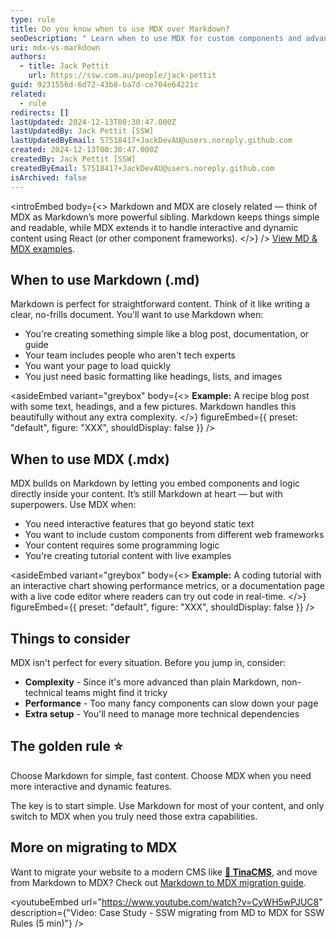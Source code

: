 ```yaml
---
type: rule
title: Do you know when to use MDX over Markdown?
seoDescription: " Learn when to use MDX for custom components and advanced functionality, regardless of the framework, versus sticking with Markdown for simplicity."
uri: mdx-vs-markdown
authors:
  - title: Jack Pettit
    url: https://ssw.com.au/people/jack-pettit
guid: 9231556d-6d72-43b8-ba7d-ce704e64221c
related:
  - rule
redirects: []
lastUpdated: 2024-12-13T00:30:47.000Z
lastUpdatedBy: Jack Pettit [SSW]
lastUpdatedByEmail: 57518417+JackDevAU@users.noreply.github.com
created: 2024-12-13T00:30:47.000Z
createdBy: Jack Pettit [SSW]
createdByEmail: 57518417+JackDevAU@users.noreply.github.com
isArchived: false
---
```

<introEmbed
  body={<>
Markdown and MDX are closely related — think of MDX as Markdown’s more powerful sibling. Markdown keeps things simple and readable, while MDX extends it to handle interactive and dynamic content using React (or other component frameworks).
  </>}
/>
[View MD & MDX examples](/rule).

## When to use Markdown (.md)

Markdown is perfect for straightforward content. Think of it like writing a clear, no-frills document. You'll want to use Markdown when:

* You're creating something simple like a blog post, documentation, or guide
* Your team includes people who aren't tech experts
* You want your page to load quickly
* You just need basic formatting like headings, lists, and images

<asideEmbed
  variant="greybox"
  body={<>
    **Example:** A recipe blog post with some text, headings, and a few pictures. Markdown handles this beautifully without any extra complexity.
  </>}
  figureEmbed={{
    preset: "default",
    figure: "XXX",
    shouldDisplay: false
  }}
/>

## When to use MDX (.mdx)

MDX builds on Markdown by letting you embed components and logic directly inside your content. It’s still Markdown at heart — but with superpowers. Use MDX when:

* You need interactive features that go beyond static text
* You want to include custom components from different web frameworks
* Your content requires some programming logic
* You're creating tutorial content with live examples

<asideEmbed
  variant="greybox"
  body={<>
    **Example:** A coding tutorial with an interactive chart showing performance metrics, or a documentation page with a live code editor where readers can try out code in real-time.
  </>}
  figureEmbed={{
    preset: "default",
    figure: "XXX",
    shouldDisplay: false
  }}
/>

## Things to consider

MDX isn't perfect for every situation. Before you jump in, consider:

* **Complexity** - Since it's more advanced than plain Markdown, non-technical teams might find it tricky
* **Performance** - Too many fancy components can slow down your page
* **Extra setup** - You'll need to manage more technical dependencies

## The golden rule ⭐️

Choose Markdown for simple, fast content. Choose MDX when you need more interactive and dynamic features.

The key is to start simple. Use Markdown for most of your content, and only switch to MDX when you truly need those extra capabilities.

## More on migrating to MDX

Want to migrate your website to a modern CMS like **[🦙 TinaCMS](https://tina.io/)**, and move from Markdown to MDX? Check out [Markdown to MDX migration guide](https://tina.io/docs/guides/converting-md-to-mdx).

<youtubeEmbed url="https://www.youtube.com/watch?v=CyWH5wPJUC8" description={"Video: Case Study - SSW migrating from MD to MDX for SSW Rules (5 min)"} />
